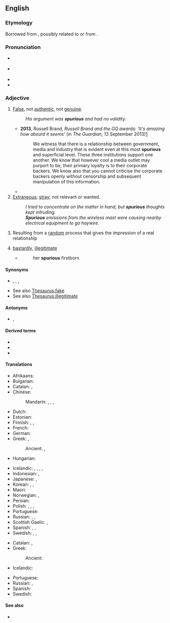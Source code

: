 ==English==
{{was wotd|2007|November|27}}

===Etymology===
Borrowed from {{bor|en|LL.|spurius|t=illegitimate, bastardly}}, possibly related to {{m|la|sperno}} or from {{der|en|ett|-}}.

===Pronunciation===
* {{a|RP}} {{IPA|en|/ˈspjʊə.ɹi.əs/}}
* {{a|US}} {{IPA|en|/ˈspjʊ.ɹi.əs/|/ˈspʊ.ɹi.əs/|/ˈspjɔ.ɹi.əs/}}
* {{audio|en|en-us-spurious.ogg|Audio (US)}}
* {{rhymes|en|ʊəɹiəs}}

===Adjective===
{{en-adj}}

# [[false|False]], not [[authentic]], not [[genuine]].
#: ''His argument was '''spurious''' and had no validity.''
#* '''2013''', Russell Brand, ''Russell Brand and the GQ awards: <nowiki>'It's amazing how absurd it seems'</nowiki>'' (in ''The Guardian'', 13 September 2013)[http://www.theguardian.com/culture/2013/sep/13/russell-brand-gq-awards-hugo-boss]
#*: We witness that there is a relationship between government, media and industry that is evident even at this most '''spurious''' and superficial level. These three institutions support one another. We know that however cool a media outlet may purport to be, their primary loyalty is to their corporate backers. We know also that you cannot criticise the corporate backers openly without censorship and subsequent manipulation of this information.
#*{{quote-journal
|en
|journal=Jewish Currents
|date=2019-7-19
|author=Noah Kulwin
|url=https://jewishcurrents.org/democrats-fail-the-left-once-again/
|title=Democrats Fail the Left, Once Again
|passage=[Ilhan] Omar was left twisting in the wind earlier this year after facing '''spurious''' charges of antisemitism, a display of Democratic cowardice co-signed by Chelsea Clinton, Chuck Schumer, and most every other Democrat with a congressional leadership position.}}
# [[extraneous|Extraneous]]; [[stray]]; not relevant or wanted.
#: ''I tried to concentrate on the matter in hand, but '''spurious''' thoughts kept intruding.''
#: '''''Spurious''' emissions from the wireless mast were causing nearby electrical equipment to go haywire.''
# {{lb|en|physics}} Resulting from a [[random]] process that gives the impression of a real relationship
# {{lb|en|archaic}} [[bastardly]], [[illegitimate]]
#* {{rfdate|en|and other bibliographic particulars, eg, title of work, page, url}} {{w|John Milton}}
#*: her '''spurious''' firstborn

====Synonyms====
* {{sense|false}} {{l|en|counterfeit}}, {{l|en|fake}}, {{l|en|false}}, {{l|en|bogus}}
* See also [[Thesaurus:fake]]
* See also [[Thesaurus:illegitimate]]

====Antonyms====
* {{sense|false}} {{l|en|genuine}}, {{l|en|representative}}

====Derived terms====
* {{l|en|spuriosity}}
* {{l|en|spuriously}}
* {{l|en|spuriousness}}

====Translations====
{{trans-top|false}}
* Afrikaans: {{t|af|vals}}
* Bulgarian: {{t+|bg|фалши́в}}
* Catalan: {{t|ca|espuri}}, {{t+|ca|fals}}
* Chinese:
*: Mandarin: {{t+|cmn|虛假|alt=虛假的}}, {{t+|cmn|虚假|tr=xūjiǎ de|alt=虚假的}}, {{t+|cmn|偽造|alt=偽造的}}, {{t+|cmn|伪造|tr=wěizào de|alt=伪造的}}
* Dutch: {{t+|nl|vals}}
* Estonian: {{t|et|võlts}}
* Finnish: {{t+|fi|väärennetty}}, {{t+|fi|väärä}}, {{t+|fi|epäaito}}
* French: {{t+|fr|faux}}
* German: {{t+|de|unecht}}
* Greek: {{t+|el|πλαστός|m}}, {{t+|el|κίβδηλος|m}}
*: Ancient: {{t|grc|πλαστός}}, {{t|grc|νόθος}}
* Hungarian: {{t+|hu|hamis}}
{{trans-mid}}
* Icelandic: {{t|is|óekta|m}}, {{t|is|falskur|m}}, {{t|is|falsaður|m}}, {{t|is|tál-}}, {{t|is|fals-}}
* Indonesian: {{t+|id|palsu}}, {{t+|id|tiru|alt=tiruan}}
* Japanese: {{t|ja|にせ物|tr=にせものの, nisemono no|alt=にせ物の}}, {{t+|ja|疑似|tr=ぎじの, giji no|alt=疑似の}}
* Korean: {{t+|ko|거짓|tr=geojis-ui|alt=거짓의}}, {{t+|ko|속임수|tr=sogimsu-ui|alt=속임수의}}, {{t+|ko|위조|tr=wijo-doen|alt=위조된}}
* Maori: {{t|mi|tipatipa}}
* Norwegian: {{t+|no|falsk}}, {{t|no|uekte}}
* Persian: {{t+|fa|مجعول|tr=maj'ul}}
* Polish: {{t+|pl|fałszywy}}, {{t+|pl|nieprawdziwy}}, {{t|pl|nieautentyczny}}, {{t|pl|podrobiony}}
* Portuguese: {{t+|pt|espúrio|m}}
* Russian: {{t+|ru|ло́жный}}, {{t+|ru|подде́льный|m}}, {{t+|ru|фальши́вый}}
* Scottish Gaelic: {{t|gd|meallta}}, {{t|gd|mealltach}}
* Spanish: {{t+|es|espurio}}, {{t+|es|falso}}, {{t+|es|mentira}}
* Swedish: {{t+|sv|falsk}}, {{t+|sv|förfalskad}}, {{t+|sv|oäkta}}
{{trans-bottom}}

{{trans-top|illegitimate}}
* Catalan: {{t|ca|espuri}}, {{t+|ca|bastard}}
* Greek: {{t+|el|νόθος|m}}
*: Ancient: {{t|grc|νόθος}}
* Icelandic: {{t|is|óskilgetinn|m}}
{{trans-mid}}
* Portuguese: {{t+|pt|espúrio|m}}
* Russian: {{t+|ru|внебра́чный|m}}, {{t+|ru|незаконноро́жденный|m}}
* Spanish: {{t+|es|espurio|m}}
* Swedish: {{t+|sv|oäkta}}
{{trans-bottom}}

====See also====
* {{l|en|specious}}